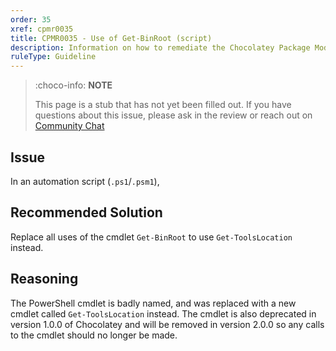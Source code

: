 ```yaml
---
order: 35
xref: cpmr0035
title: CPMR0035 - Use of Get-BinRoot (script)
description: Information on how to remediate the Chocolatey Package Moderation Rule 0035
ruleType: Guideline
---
```


<?! Include "../../../../../shared/package-validator-rule-guideline.txt" /?>

> :choco-info: **NOTE**
>
> This page is a stub that has not yet been filled out. If you have questions about this issue, please ask in the review or reach out on [Community Chat](https://ch0.co/community)

## Issue

In an automation script (`.ps1`/`.psm1`),

## Recommended Solution

Replace all uses of the cmdlet `Get-BinRoot` to use `Get-ToolsLocation` instead.

## Reasoning

The PowerShell cmdlet is badly named, and was replaced with a new cmdlet called `Get-ToolsLocation` instead.
The cmdlet is also deprecated in version 1.0.0 of Chocolatey and will be removed in version 2.0.0 so any calls
to the cmdlet should no longer be made.